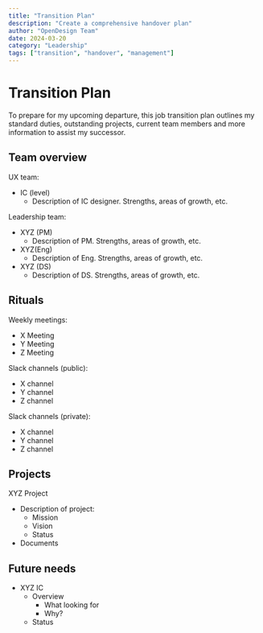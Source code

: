 ```yaml
---
title: "Transition Plan"
description: "Create a comprehensive handover plan"
author: "OpenDesign Team"
date: 2024-03-20
category: "Leadership"
tags: ["transition", "handover", "management"]
---
```


# Transition Plan 

To prepare for my upcoming departure, this job transition plan outlines my standard duties, outstanding projects, current team members and more information to assist my successor.

## Team overview

UX team:

* IC (level)
   * Description of IC designer. Strengths, areas of growth, etc.

Leadership team:

* XYZ (PM)
   * Description of PM. Strengths, areas of growth, etc.
* XYZ(Eng)
   * Description of Eng. Strengths, areas of growth, etc.
* XYZ (DS)
   * Description of DS. Strengths, areas of growth, etc.

## Rituals

Weekly meetings:

* X Meeting
* Y Meeting
* Z Meeting

Slack channels (public):

* X channel
* Y channel
* Z channel

Slack channels (private):

* X channel
* Y channel
* Z channel

## Projects

XYZ Project

* Description of project:
   * Mission
   * Vision
   * Status
* Documents

## Future needs

* XYZ IC
   * Overview
      * What looking for
      * Why?
   * Status